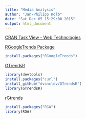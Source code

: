 ```yaml
---
title: "Media Analysis"
author: "Jan-Philipp Kolb"
date: "Sat Dec 05 15:29:00 2015"
output: html_document
---
```



[CRAN Task View - Web Technologies](https://cran.r-project.org/web/views/WebTechnologies.html)

[RGoogleTrends Package](http://www.omegahat.org/RGoogleTrends/)

```r
install.packages("RGoogleTrends")
```

[GTrendsR](https://github.com/dvanclev/GTrendsR)

```r
library(devtools)
install.packages("curl")
install_github("dvanclev/GTrendsR")
library(GTrendsR)
```

[rGtrends](https://github.com/emhart/rGtrends)


```r
install.packages("RGA")
library(RGA)
```

